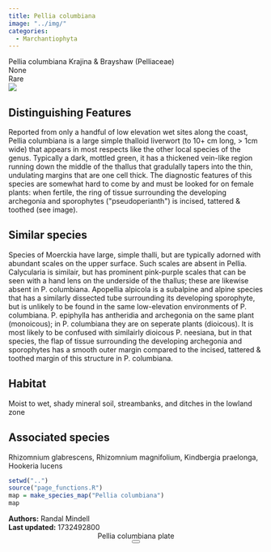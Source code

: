 ```yaml
---
title: Pellia columbiana
image: "../img/"
categories:
  - Marchantiophyta
---
```


<div class="info-panel">
 <div class="info-top">
  <div class="taxon-scientific"><span class="taxon-name">Pellia columbiana</span> <span class="taxon-authority">Krajina &amp; Brayshaw</span> <span class="taxon-family">(Pelliaceae)</span></div>
  <div class="taxon-common">None</div>
 </div>
 <div class="info-bottom">
  <div class="taxon-qnd"></div>
  <div class="taxon-abundance">Rare</div>
 </div>
</div>
<div class="imerss-content-frame">
 <div class="imerss-image-header">
  <div class="imerss-image-holder imerss-column-left" data-toggle="tooltip" style="background-image: url(../img/)" title="">
  </div>

  <div class="imerss-image-holder imerss-column-right" data-toggle="tooltip" style="background-image: url(../img/)" title="">
  </div>
 
 </div>
 <div class="imerss-content-lower">
  <div class="imerss-column-left">
  <div class="tab-microscope" data-micromodal-trigger="modal-plate">
  <img src="../img/bryo guide microscope.png"/>
  </div>

<h2>Distinguishing Features</h2>

Reported from only a handful of low elevation wet sites along the coast, Pellia columbiana is a large simple thalloid liverwort (to 10+ cm long, &gt; 1cm wide) that appears in most respects like the other local species of the genus. Typically a dark, mottled green, it has a thickened vein-like region running down the middle of the thallus that gradulally tapers into the thin, undulating margins that are one cell thick. The diagnostic features of this species are somewhat hard to come by and must be looked for on female plants: when fertile, the ring of tissue surrounding the developing archegonia and sporophytes (&quot;pseudoperianth&quot;) is incised, tattered &amp; toothed (see image).

<h2>Similar species</h2>

Species of Moerckia have large, simple thalli, but are typically adorned with abundant scales on the upper surface. Such scales are absent in Pellia. Calycularia is similair, but has prominent pink-purple scales that can be seen with a hand lens on the underside of the thallus; these are likewise absent in P. columbiana. Apopellia alpicola is a subalpine and alpine species that has a similarly dissected tube surrounding its developing sporophyte, but is unlikely to be found in the same low-elevation environments of P. columbiana. P. epiphylla has antheridia and archegonia on the same plant (monoicous); in P. columbiana they are on seperate plants (dioicous). It is most likely to be confused with similairly dioicous P. neesiana, but in that species, the flap of tissue surrounding the developing archegonia and sporophytes has a smooth outer margin compared to the incised, tattered &amp; toothed margin of this structure in P. columbiana.

<h2>Habitat</h2>

Moist to wet, shady mineral soil, streambanks, and ditches in the lowland zone

<h2>Associated species</h2>

Rhizomnium glabrescens, Rhizomnium magnifolium, Kindbergia praelonga, Hookeria lucens
</div>

<div class="imerss-column-right">

<div class="imerss-image-holder imerss-column-right" data-toggle="tooltip" style="background-image: url(../img/)" title="">
</div>

<div class="imerss-map-holder">
```r
setwd("..")
source("page_functions.R")
map = make_species_map("Pellia columbiana")
map
```
</div>

</div>

</div>
</div>

<div class="taxon-footer">
 <div class="taxon-authors"><b>Authors:</b> <span>Randal Mindell</span></div>
 <div class="taxon-update"><b>Last updated:</b> <span>1732492800</span></div>
</div>

<div class="modal micromodal-slide" id="modal-plate" aria-hidden="true">
 <div class="modal__overlay" tabindex="-1" data-micromodal-close>
  <div class="modal__container" role="dialog" aria-modal="true" aria-labelledby="modal-plate-title" >
   <header class="modal__header">
   <div class="modal__title" id="modal-plate-title">
  Pellia columbiana plate
   </div>
   <button class="modal__close" aria-label="Close" data-micromodal-close></button>
   </header>
  <div class="modal__content" id="modal-plate-content">
   <div class="imerss-image-holder" data-toggle="tooltip" style="background-image: url(../img/)" title="">
  </div>
  </div>
  </div>
 </div>
</div>

<script src="../js/micromodal.min.js"></script>
<link href="../css/style-taxon.css" rel="stylesheet">
<link href="../css/micromodal.css" rel="stylesheet">

<script>
MicroModal.init();
</script>

